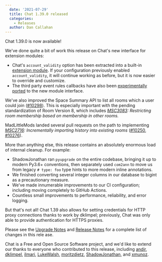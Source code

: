 ```yaml
---
  date: '2021-07-29'
  title: Chat 1.39.0 released
  categories:
    - Releases
  author: Dan Callahan
---
```


Chat 1.39.0 is now available!

We've done quite a bit of work this release on Chat's new interface for extension modules:

- Chat's `account_validity` option has been extracted into a built-in [extension module](https://matrix-org.github.io/synapse/v1.39/modules.html#account-validity-callbacks). If your configuration previously enabled `account_validity`, it will continue working as before, but it is now easier to override and customize.
- The third party event rules callbacks have also been [experimentally ported](https://matrix-org.github.io/synapse/v1.39/modules.html#third-party-rules-callbacks) to the new module interface.

We've also improved the Space Summary API to list all rooms which a user could join ([#10298](https://github.com/matrix-org/synapse/pull/10298)). This is especially important with the pending standardization of Room Version 8, which includes _[MSC3083](https://github.com/matrix-org/matrix-doc/pull/3083): Restricting room membership based on membership in other rooms._

MadLittleMods landed several pull requests on the path to implementing _[MSC2716](https://github.com/matrix-org/matrix-doc/pull/2716): Incrementally importing history into existing rooms_ ([#10250](https://github.com/matrix-org/synapse/pull/10250), [#10276](https://github.com/matrix-org/synapse/pull/10276)).

More than anything else, this release contains an absolutely enormous load of internal cleanup. For example:

- ShadowJonathan ran `pyupgrade` on the entire codebase, bringing it up to modern Py3.6+ conventions, then separately used `com2ann` to move us from legacy `# type: foo` type hints to more modern inline annotations.
- We finished converting several integer columns in our database to bigint as a precautionary measure.
- We've made innumerable improvements to our CI configuration; including moving completely to GitHub Actions.
- Countless small improvements to performance, reliability, and error logging.

But that's not all! Chat 1.39 also allows for setting credentials for HTTP proxy connections thanks to work by dklimpel; previously, Chat was only able to provide authentication for HTTPS proxies.

Please see the [Upgrade Notes](https://matrix-org.github.io/synapse/v1.39/upgrade.html#upgrading-to-v1390) and [Release Notes](https://github.com/matrix-org/synapse/blob/v1.39.0/CHANGES.md) for a complete list of changes in this rele ase.

Chat is a Free and Open Source Software project, and we'd like to extend our thanks to everyone who contributed to this release, including [andir](https://github.com/andir), [dklimpel](https://github.com/dklimpel), [ilmari](https://github.com/ilmari), [LukeWalsh](https://github.com/LukeWalsh), [moritzdietz](https://github.com/moritzdietz), [ShadowJonathan](https://github.com/ShadowJonathan), and [xmunoz](https://github.com/xmunoz).
